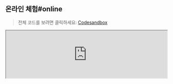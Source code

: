 
## 온라인 체험#online

> 전체 코드를 보려면 클릭하세요: [Codesandbox](https://codesandbox.io/p/sandbox/page-spy-with-react-k3pzzt)

<iframe
  width="100%"
  src="https://codesandbox.io/embed/k3pzzt?view=editor+%2B+preview&module=%2Fpublic%2Findex.html"
  title="page-spy-with-react"
  allow="accelerometer; ambient-light-sensor; camera; encrypted-media; geolocation; gyroscope; hid; microphone; midi; payment; usb; vr; xr-spatial-tracking"
  sandbox="allow-forms allow-modals allow-popups allow-presentation allow-same-origin allow-scripts"
/>

## 사용 방법#usage

### script 태그로 도입#script-usage

#### 1단계#script-usage-step-1

클라이언트 프로젝트에 `<script>` 로드:

```html
<!-- PageSpy SDK -->
<script crossorigin="anonymous" src="{deployUrl}/page-spy/index.min.js"></script>

<!-- 플러그인 (선택사항이지만 권장) -->
<script crossorigin="anonymous" src="{deployUrl}/plugin/data-harbor/index.min.js"></script>
<script crossorigin="anonymous" src="{deployUrl}/plugin/rrweb/index.min.js"></script>
```

#### 2단계#script-usage-step-2

PageSpy와 플러그인을 초기화합니다. [설정 옵션]({VITE_SDK_BROWSER_REPO})을 통해 SDK 동작을 사용자 정의할 수 있습니다:

<blockquote>
  <details>
    <summary>도입된 플러그인은 어떤 기능을 제공하나요?</summary>
    <div>
      [DataHarborPlugin]({VITE_PLUGIN_DATA_HARBOR})과 [RRWebPlugin]({VITE_PLUGIN_RRWEB}) 두 플러그인은 PageSpy의 기능을 확장하는 데 사용됩니다:
      - **DataHarborPlugin**: PageSpy 자체는 온라인 모드만 지원하며, 디버깅 중 클라이언트와 디버깅 엔드포인트가 동시에 온라인 상태여야 합니다. DataHarborPlugin은 PageSpy가 오프라인 디버깅을 가능하게 합니다. 자세한 내용은 [오프라인 로그](./offline-log)를 참조하세요.
      - **RRWebPlugin**: [rrweb](https://github.com/rrweb-io/rrweb/blob/master/guide.ko.md)을 사용하여 사용자 작업을 기록합니다. 일반적으로 DataHarborPlugin과 함께 사용됩니다.

      [플러그인 개발](./plugins)을 통해 자신만의 PageSpy를 만들 수도 있습니다!
    </div>
  </details>
</blockquote>

```html
<script>
  window.$harbor = new DataHarborPlugin();
  window.$rrweb = new RRWebPlugin();

  [window.$harbor, window.$rrweb].forEach(p => {
    PageSpy.registerPlugin(p)
  })

  window.$pageSpy = new PageSpy();
</script>
```

### ESM으로 도입#esm-usage

#### 1단계#esm-usage-step-1

:::code-group

```bash yarn
yarn add @huolala-tech/page-spy-browser @huolala-tech/page-spy-plugin-data-harbor @huolala-tech/page-spy-plugin-rrweb
```

```bash npm
npm install @huolala-tech/page-spy-browser @huolala-tech/page-spy-plugin-data-harbor @huolala-tech/page-spy-plugin-rrweb
```

:::

#### 2단계#esm-usage-step-2

```js
import PageSpy from '@huolala-tech/page-spy-browser';
import DataHarborPlugin from '@huolala-tech/page-spy-plugin-data-harbor';
import RRWebPlugin from '@huolala-tech/page-spy-plugin-rrweb';

window.$harbor = new DataHarborPlugin();
window.$rrweb = new RRWebPlugin();

[window.$harbor, window.$rrweb].forEach(p => {
  PageSpy.registerPlugin(p);
})

// ESM 모드에서는 배포 주소를 자동으로 분석할 수 없으므로 다음 매개변수를 수동으로 구성해야 합니다
window.$pageSpy = new PageSpy({
  api: "{deployPath}",
  clientOrigin: "{deployUrl}",
  enableSSL: {enableSSL},
});
```

이제 브라우저 프로젝트에서 PageSpy를 사용하기 위한 모든 단계가 완료되었습니다. 페이지 상단 메뉴를 클릭하여 <Tooltip title="메뉴는 기본적으로 숨겨져 있습니다. 배포 후 표시됩니다." color="purple"><a href="javascript:void(0)">시작 디버깅</a></Tooltip> 사용!

## 프레임워크에 통합#framework

PageSpy는 CodeSandbox 플랫폼에서 주요 프레임워크의 통합 가이드를 공개했습니다. 온라인으로 경험해 보세요:

- **React**：[CodeSandbox - PageSpy in React](https://codesandbox.io/p/sandbox/page-spy-with-react-k3pzzt)
- **Vue**：[CodeSandbox - PageSpy in Vue](https://codesandbox.io/p/sandbox/page-spy-with-vue-ft35qs)
- **Svelte**：[CodeSandbox - PageSpy in Svelte](https://codesandbox.io/p/sandbox/page-spy-with-svelte-p6mxd6)
- **Angular**：[CodeSandbox - PageSpy in Angular](https://codesandbox.io/p/sandbox/page-spy-with-angular-6wg3ps)
- **Nextjs**：[CodeSandbox - PageSpy in Nextjs](https://codesandbox.io/p/sandbox/page-spy-with-nextjs-5htxv5)
- **Nuxtjs**：[CodeSandbox - PageSpy in Nuxtjs](https://codesandbox.io/p/sandbox/page-spy-with-nuxtjs-8znq22)

## 브라우저 플러그인#extension

PageSpy는 코드 통합 없이도 모든 웹 페이지에서 PageSpy를 사용할 수 있는 브라우저 플러그인을 제공합니다!

네, 맞습니다! PageSpy 브라우저 플러그인을 사용하면 거의 모든 웹 페이지를 디버깅할 수 있습니다! (CSP 정책이 설정된 일부 웹 사이트는 작동하지 않을 수 있습니다)

### 설치#install-extension

- [Chrome 웹 스토어](https://chromewebstore.google.com/detail/pagespy/kpfigmbgeedkgnjnlpilghiffepahlmk)에서 원클릭으로 설치하거나
- [브라우저 플러그인](https://github.com/HuolalaTech/page-spy-extension/tree/main/packages/online-pagespy-extension) 저장소로 이동하여 README 문서에 따라 수동으로 설치하세요.

### 패널 매개변수#extension-panel

<a href={extensionDesc} target="_blank">
  <img src={extensionDesc} />
</a>  

<blockquote>
  <details>
    <summary>참고 예제: 바이든 대통령의 홈페이지 디버깅</summary>
    <a href={debugBaidu} target="_blank">
      <img src={debugBaidu} />
    </a>
  </details>
</blockquote>

